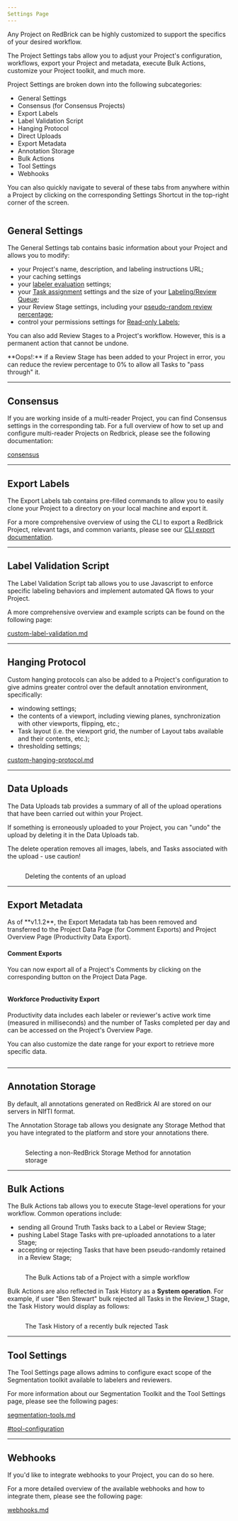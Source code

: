 ```yaml
---
Settings Page
---
```


Any Project on RedBrick can be highly customized to support the specifics of your desired workflow.

The Project Settings tabs allow you to adjust your Project's configuration, workflows, export your Project and metadata, execute Bulk Actions, customize your Project toolkit, and much more.

Project Settings are broken down into the following subcategories:

* General Settings
* Consensus (for Consensus Projects)
* Export Labels
* Label Validation Script
* Hanging Protocol
* Direct Uploads
* Export Metadata
* Annotation Storage
* Bulk Actions
* Tool Settings
* Webhooks

You can also quickly navigate to several of these tabs from anywhere within a Project by clicking on the corresponding Settings Shortcut in the top-right corner of the screen.

<figure><img src="../../.gitbook/assets/CleanShot 2024-08-14 at 11.49.20@2x.png" alt=""/><figcaption></figcaption></figure>

## General Settings

The General Settings tab contains basic information about your Project and allows you to modify:

* your Project's name, description, and labeling instructions URL;
* your caching settings&#x20;
* your [labeler evaluation](../../projects/labeler-evaluation.md) settings;
* your [Task assignment](../../projects/tasks-and-assignment.md) settings and the size of your [Labeling/Review Queue](../../projects/tasks-and-assignment.md#labeling-queue);
* your Review Stage settings, including your [pseudo-random review percentage](../../quick-start/get-started-with-a-project.md#step-3-define-your-project-workflow);
* control your permissions settings for [Read-only Labels](../../annotation-and-viewer/creating-editing-and-deleting-annotations.md#setting-permissions-for-read-only-labels);

You can also add Review Stages to a Project's workflow. However, this is a permanent action that cannot be undone.

<Note>
**Oops!:** if a Review Stage has been added to your Project in error, you can reduce the review percentage to 0% to allow all Tasks to "pass through" it.
</Note>

***

## Consensus

If you are working inside of a multi-reader Project, you can find Consensus settings in the corresponding tab. For a full overview of how to set up and configure multi-reader Projects on Redbrick, please see the following documentation:

[consensus](../multiple-labeling/consensus/ "mention")

***

## Export Labels

The Export Labels tab contains pre-filled commands to allow you to easily clone your Project to a directory on your local machine and export it.

For a more comprehensive overview of using the CLI to export a RedBrick Project, relevant tags, and common variants, please see our [CLI export documentation](../../python-sdk/cli-overview/exporting-annotations.md#export-annotations-to-a-local-directory-using-the-cli).

***

## Label Validation Script

The Label Validation Script tab allows you to use Javascript to enforce specific labeling behaviors and implement automated QA flows to your Project.&#x20;

A more comprehensive overview and example scripts can be found on the following page:

[custom-label-validation.md](custom-label-validation.md "mention")

***

## Hanging Protocol

Custom hanging protocols can also be added to a Project's configuration to give admins greater control over the default annotation environment, specifically:

* windowing settings;
* the contents of a viewport, including viewing planes, synchronization with other viewports, flipping, etc.;
* Task layout (i.e. the viewport grid, the number of Layout tabs available and their contents, etc.);
* thresholding settings;

[custom-hanging-protocol.md](custom-hanging-protocol.md "mention")

***

## Data Uploads

The Data Uploads tab provides a summary of all of the upload operations that have been carried out within your Project.

<Danger>
If something is erroneously uploaded to your Project, you can "undo" the upload by deleting it in the Data Uploads tab.&#x20;

The delete operation removes all images, labels, and Tasks associated with the upload - use caution!
</Danger>

<figure><img src="../../.gitbook/assets/CleanShot 2024-08-14 at 12.19.37@2x.png" alt=""/><figcaption><p>Deleting the contents of an upload</p></figcaption></figure>

***

## Export Metadata

<Warning>
As of **v1.1.2**, the Export Metadata tab has been removed and transferred to the Project Data Page (for Comment Exports) and Project Overview Page (Productivity Data Export).
</Warning>

#### Comment Exports

You can now export all of a Project's Comments by clicking on the corresponding button on the Project Data Page.

<figure><img src="../../.gitbook/assets/CleanShot 2024-08-30 at 11.07.39@2x.png" alt=""/><figcaption></figcaption></figure>

#### Workforce Productivity Export

Productivity data includes each labeler or reviewer's active work time (measured in milliseconds) and the number of Tasks completed per day and can be accessed on the Project's Overview Page.

You can also customize the date range for your export to retrieve more specific data.

<figure><img src="../../.gitbook/assets/CleanShot 2024-08-30 at 11.09.51@2x.png" alt=""/><figcaption></figcaption></figure>

***

## Annotation Storage

By default, all annotations generated on RedBrick AI are stored on our servers in NIfTI format.

The Annotation Storage tab allows you designate any Storage Method that you have integrated to the platform and store your annotations there.

<figure><img src="../../.gitbook/assets/CleanShot 2024-08-14 at 12.28.10@2x.png" alt=""/><figcaption><p>Selecting a non-RedBrick Storage Method for annotation storage</p></figcaption></figure>

***

## Bulk Actions

The Bulk Actions tab allows you to execute Stage-level operations for your workflow. Common operations include:

* sending all Ground Truth Tasks back to a Label or Review Stage;
* pushing Label Stage Tasks with pre-uploaded annotations to a later Stage;
* accepting or rejecting Tasks that have been pseudo-randomly retained in a Review Stage;

<figure><img src="../../.gitbook/assets/CleanShot 2024-08-14 at 12.29.13@2x.png" alt=""/><figcaption><p>The Bulk Actions tab of a Project with a simple workflow</p></figcaption></figure>

Bulk Actions are also reflected in Task History as a **System operation**. For example, if user "Ben Stewart" bulk rejected all Tasks in the Review\_1 Stage, the Task History would display as follows:

<figure><img src="../../.gitbook/assets/CleanShot 2024-08-14 at 12.33.17@2x.png" alt=""/><figcaption><p>The Task History of a recently bulk rejected Task</p></figcaption></figure>

***

## Tool Settings

The Tool Settings page allows admins to configure exact scope of the Segmentation toolkit available to labelers and reviewers.&#x20;

For more information about our Segmentation Toolkit and the Tool Settings page, please see the following pages:&#x20;

[segmentation-tools.md](../../annotation-and-viewer/segmentation/segmentation-tools.md "mention")

[#tool-configuration](../../annotation-and-viewer/segmentation/segmentation-tools.md#tool-configuration "mention")

***

## Webhooks

If you'd like to integrate webhooks to your Project, you can do so here.

For a more detailed overview of the available webhooks and how to integrate them, please see the following page:

[webhooks.md](webhooks.md "mention")
